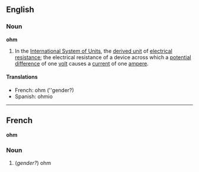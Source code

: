 ==English==
===Noun===
'''ohm'''

#In the [[International System of Units]], the [[derived unit]] of [[electrical resistance]]; the electrical resistance of a device across which a [[potential difference]] of one [[volt]] causes a [[current]] of one [[ampere]].

====Translations====

*French: ohm (''gender?)
*Spanish: ohmio

----

==French==
'''ohm'''

===Noun===

#(''gender?'') ohm